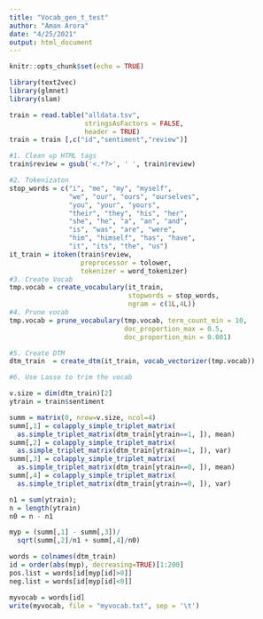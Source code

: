 ```yaml
---
title: "Vocab_gen_t_test"
author: "Aman Arora"
date: "4/25/2021"
output: html_document
---
```


```r
knitr::opts_chunk$set(echo = TRUE)
```

```r
library(text2vec)
library(glmnet)
library(slam)
```


```r
train = read.table("alldata.tsv",
                   stringsAsFactors = FALSE,
                   header = TRUE)
train = train [,c("id","sentiment","review")]

#1. Clean up HTML tags
train$review = gsub('<.*?>', ' ', train$review)

#2. Tokenizaton
stop_words = c("i", "me", "my", "myself", 
               "we", "our", "ours", "ourselves", 
               "you", "your", "yours", 
               "their", "they", "his", "her", 
               "she", "he", "a", "an", "and",
               "is", "was", "are", "were", 
               "him", "himself", "has", "have", 
               "it", "its", "the", "us")
it_train = itoken(train$review,
                  preprocessor = tolower, 
                  tokenizer = word_tokenizer)
#3. Create Vocab
tmp.vocab = create_vocabulary(it_train, 
                              stopwords = stop_words, 
                              ngram = c(1L,4L))
#4. Prune vocab
tmp.vocab = prune_vocabulary(tmp.vocab, term_count_min = 10,
                             doc_proportion_max = 0.5,
                             doc_proportion_min = 0.001)

#5. Create DTM
dtm_train  = create_dtm(it_train, vocab_vectorizer(tmp.vocab))

#6. Use Lasso to trim the vocab

v.size = dim(dtm_train)[2]
ytrain = train$sentiment

summ = matrix(0, nrow=v.size, ncol=4)
summ[,1] = colapply_simple_triplet_matrix(
  as.simple_triplet_matrix(dtm_train[ytrain==1, ]), mean)
summ[,2] = colapply_simple_triplet_matrix(
  as.simple_triplet_matrix(dtm_train[ytrain==1, ]), var)
summ[,3] = colapply_simple_triplet_matrix(
  as.simple_triplet_matrix(dtm_train[ytrain==0, ]), mean)
summ[,4] = colapply_simple_triplet_matrix(
  as.simple_triplet_matrix(dtm_train[ytrain==0, ]), var)

n1 = sum(ytrain); 
n = length(ytrain)
n0 = n - n1

myp = (summ[,1] - summ[,3])/
  sqrt(summ[,2]/n1 + summ[,4]/n0)

```

```r
words = colnames(dtm_train)
id = order(abs(myp), decreasing=TRUE)[1:200]
pos.list = words[id[myp[id]>0]]
neg.list = words[id[myp[id]<0]]
```


```r
myvocab = words[id]
write(myvocab, file = "myvocab.txt", sep = '\t')

```



